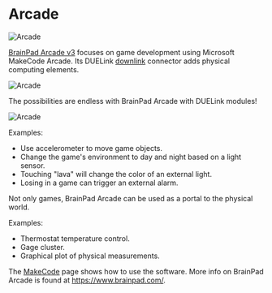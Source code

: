 # Arcade

![Arcade](pathname:///img/arcade-front.png)

[BrainPad Arcade v3](https://www.brainpad.com/) focuses on game development using Microsoft MakeCode Arcade. Its DUELink [downlink](../interface/downlink) connector adds physical computing elements.

![Arcade](pathname:///img/arcade-back.png)

The possibilities are endless with BrainPad Arcade with DUELink modules!

![Arcade](pathname:///img/arcade-link.png)

Examples:
* Use accelerometer to move game objects.
* Change the game's environment to day and night based on a light sensor. 
* Touching "lava" will change the color of an external light. 
* Losing in a game can trigger an external alarm.

Not only games, BrainPad Arcade can be used as a portal to the physical world.

Examples:

* Thermostat temperature control.
* Gage cluster.
* Graphical plot of physical measurements.

The [MakeCode](../language/makecode) page shows how to use the software. More info on BrainPad Arcade is found at https://www.brainpad.com/.
